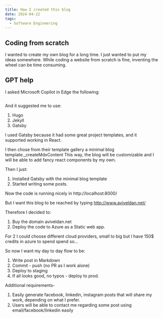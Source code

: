 ```yaml
---
title: How I created this blog
date: 2024-04-22
tags:
  - Software Engineering
---
```


## Coding from scratch
I wanted to create my own blog for a long time.
I just wanted to put my ideas somewhere.
While coding a website from scratch is fine, inventing the wheel can be time consuming.

## GPT help
I asked Microsoft Copilot in Edge the following:
```
```
And it suggested me to use:
1. Hugo
2. Jekyll
3. Gatsby

I used Gatsby because it had some great project templates, and it supported working in React.

I then chose from their template gallery a minimal blog template._createMdxContent
This way, the blog will be customizable and I will be able to add fancy react components by my own.

Then I just:
1. Installed Gatsby with the minimal blog template
2. Started writing some posts.

Now the code is running nicely in http://localhost:8000/

But I want this blog to be reached by typing http://www.aviveldan.net/

Therefore I decided to:
1. Buy the domain aviveldan.net
2. Deploy the code to Azure as a Static web app.

For 2 I could choose different cloud providers, small to big but I have 150$ credits in azure to spend spend so...


So now I want my day to day flow to be:
1. Write post in Markdown
2. Commit - push (no PR as I work alone)
3. Deploy to staging
4. If all looks good, no typos - deploy to prod.

Additional requirements-
1. Easily generate facebook, linkedin, instagram posts that will share my work, depending on what I prefer.
2. Users will be able to contact me regarding some post using email/facebook/linkedin easily